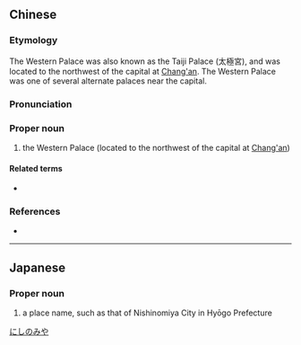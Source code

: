 {{also|西宫}}
==Chinese==
{{zh-forms|s=西宫}}

===Etymology===
The Western Palace was also known as the Taiji Palace (太極宮), and was located to the northwest of the capital at [[w:Chang'an|Chang'an]]. The Western Palace was one of several alternate palaces near the capital.

===Pronunciation===
{{zh-pron
|m=Xī Gōng
|cat=n
}}

===Proper noun===
{{zh-noun}}

# {{lb|zh|archaic}} the Western Palace (located to the northwest of the capital at [[w:Chang'an|Chang'an]])

====Related terms====
* {{l|zh|南內}}

===References===
* {{cite-web
|url=http://zhidao.baidu.com/question/61847659.html
|title=白居易《长恨歌》人物形象分析
|work=zhidao.baidu.com
|language=Mandarin
|accessdate=2009-05-31}}

----

==Japanese==
{{ja-kanjitab|にし|みや|yomi=k}}

===Proper noun===
{{ja-pos|proper|にしのみや}}

# a place name, such as that of Nishinomiya City in Hyōgo Prefecture

[[Category:ja:Cities|にしのみや]]